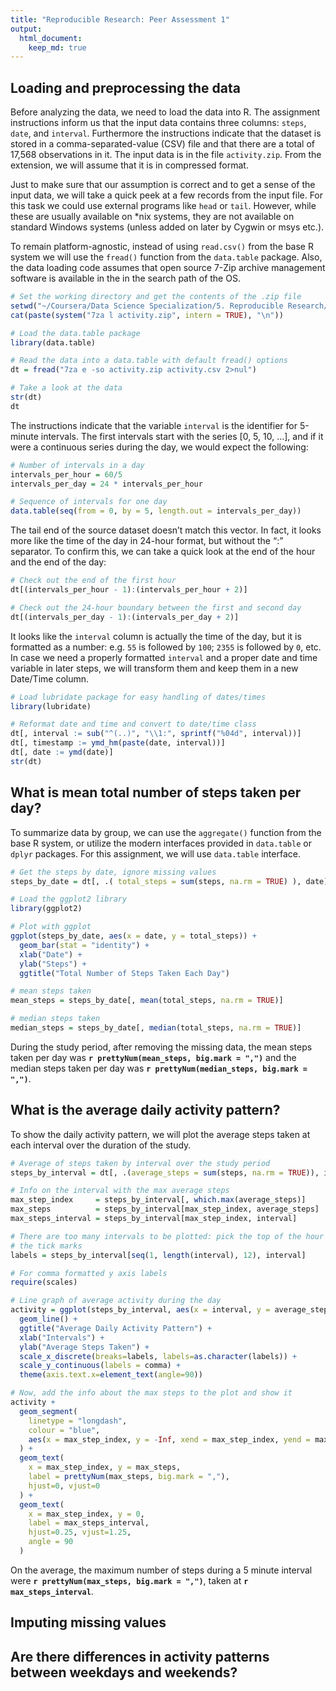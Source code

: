 ```yaml
---
title: "Reproducible Research: Peer Assessment 1"
output: 
  html_document:
    keep_md: true
---
```



## Loading and preprocessing the data

Before analyzing the data, we need to load the data into R. The assignment
instructions inform us that the input data contains three columns: `steps`,
`date`, and `interval`. Furthermore the instructions indicate that the dataset
is stored in a comma-separated-value (CSV) file and that there are a total of
17,568 observations in it. The input data is in the file `activity.zip`. From
the extension, we will assume that it is in compressed format.

Just to make sure that our assumption is correct and to get a sense of the
input data, we will take a quick peek at a few records from the input file.
For this task we could use external programs like `head` or `tail`. However,
while these are usually available on *nix systems, they are not available on
standard Windows systems (unless added on later by Cygwin or msys etc.).

To remain platform-agnostic, instead of using `read.csv()` from the base R
system we will use the `fread()` function from the `data.table` package. Also,
the data loading code assumes that open source 7-Zip archive management
software is available in the in the search path of the OS.

```r
# Set the working directory and get the contents of the .zip file
setwd("~/Coursera/Data Science Specialization/5. Reproducible Research/RepData_PeerAssessment1")
cat(paste(system("7za l activity.zip", intern = TRUE), "\n"))

# Load the data.table package
library(data.table)

# Read the data into a data.table with default fread() options
dt = fread("7za e -so activity.zip activity.csv 2>nul")

# Take a look at the data
str(dt)
dt
```

The instructions indicate that the variable `interval` is the identifier for
5-minute intervals. The first intervals start with the series [0, 5, 10, ...],
and if it were a continuous series during the day, we would expect the
following:

```r
# Number of intervals in a day
intervals_per_hour = 60/5
intervals_per_day = 24 * intervals_per_hour

# Sequence of intervals for one day
data.table(seq(from = 0, by = 5, length.out = intervals_per_day))
```

The tail end of the source dataset doesn't match this vector. In fact, it looks
more like the time of the day in 24-hour format, but without the ":" separator.
To confirm this, we can take a quick look at the end of the hour and the end of
the day:

```r
# Check out the end of the first hour
dt[(intervals_per_hour - 1):(intervals_per_hour + 2)]

# Check out the 24-hour boundary between the first and second day
dt[(intervals_per_day - 1):(intervals_per_day + 2)]
```

It looks like the `interval` column is actually the time of the day, but it is
formatted as a number: e.g. `55` is followed by `100`; `2355` is followed by
`0`, etc. In case we need a properly formatted `interval` and a proper date and
time variable in later steps, we will transform them and keep them in a new
Date/Time column.

```r
# Load lubridate package for easy handling of dates/times
library(lubridate)

# Reformat date and time and convert to date/time class
dt[, interval := sub("^(..)", "\\1:", sprintf("%04d", interval))]
dt[, timestamp := ymd_hm(paste(date, interval))]
dt[, date := ymd(date)]
str(dt)
```


## What is mean total number of steps taken per day?

To summarize data by group, we can use the `aggregate()` function from the base
R system, or utilize the modern interfaces provided in `data.table` or `dplyr`
packages. For this assignment, we will use `data.table` interface.

```r
# Get the steps by date, ignore missing values
steps_by_date = dt[, .( total_steps = sum(steps, na.rm = TRUE) ), date]

# Load the ggplot2 library
library(ggplot2)

# Plot with ggplot
ggplot(steps_by_date, aes(x = date, y = total_steps)) +
  geom_bar(stat = "identity") +
  xlab("Date") +
  ylab("Steps") +
  ggtitle("Total Number of Steps Taken Each Day")

# mean steps taken
mean_steps = steps_by_date[, mean(total_steps, na.rm = TRUE)]

# median steps taken
median_steps = steps_by_date[, median(total_steps, na.rm = TRUE)]
```

During the study period, after removing the missing data, the mean steps taken
per day was **`r prettyNum(mean_steps, big.mark = ",")`** and the median steps
taken per day was **`r prettyNum(median_steps, big.mark = ",")`**.



## What is the average daily activity pattern?

To show the daily activity pattern, we will plot the average steps taken at
each interval over the duration of the study.

```r
# Average of steps taken by interval over the study period
steps_by_interval = dt[, .(average_steps = sum(steps, na.rm = TRUE)), interval]

# Info on the interval with the max average steps
max_step_index     = steps_by_interval[, which.max(average_steps)]
max_steps          = steps_by_interval[max_step_index, average_steps]
max_steps_interval = steps_by_interval[max_step_index, interval]

# There are too many intervals to be plotted: pick the top of the hour to label
# the tick marks
labels = steps_by_interval[seq(1, length(interval), 12), interval]

# For comma formatted y axis labels
require(scales)

# Line graph of average activity during the day
activity = ggplot(steps_by_interval, aes(x = interval, y = average_steps, group = 1)) +
  geom_line() +
  ggtitle("Average Daily Activity Pattern") +
  xlab("Intervals") +
  ylab("Average Steps Taken") +
  scale_x_discrete(breaks=labels, labels=as.character(labels)) +
  scale_y_continuous(labels = comma) +
  theme(axis.text.x=element_text(angle=90))

# Now, add the info about the max steps to the plot and show it
activity +
  geom_segment(
    linetype = "longdash",
    colour = "blue",
    aes(x = max_step_index, y = -Inf, xend = max_step_index, yend = max_steps)
  ) +
  geom_text(
    x = max_step_index, y = max_steps,
    label = prettyNum(max_steps, big.mark = ","),
    hjust=0, vjust=0
  ) +
  geom_text(
    x = max_step_index, y = 0,
    label = max_steps_interval,
    hjust=0.25, vjust=1.25,
    angle = 90
  )
```

On the average, the maximum number of steps during a 5 minute interval were
**`r prettyNum(max_steps, big.mark = ",")`**, taken at
**`r max_steps_interval`**.



## Imputing missing values



## Are there differences in activity patterns between weekdays and weekends?
